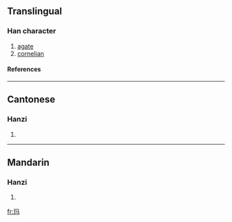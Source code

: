 {{see|瑪}}

==Translingual==
===Han character===
{{Han char|rn=96|rad=玉|as=03|sn=7|four=|canj=一土弓女一 (MGNVM)}}
# [[agate]]
# [[cornelian]]
====References====
{{Han ref|kx=0727.251|hdz=21102.170|uh=739B|ud=29595}}

----
==Cantonese==
===Hanzi===
{{yue-hanzi|jyut=|y=ma5}}
# {{defn|Cantonese}}

----
==Mandarin==
===Hanzi===
{{cmn-hanzi|tra=瑪|pin=[[mǎ]] (ma3), [[mín]] (min2)|wg=ma<sup>3</sup>, min<sup>2</sup>}}
# {{defn|Mandarin}}

[[fr:玛]]